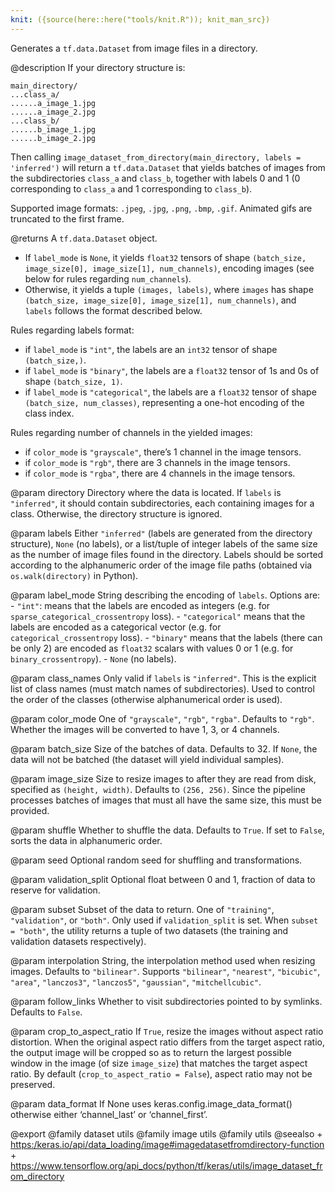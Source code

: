 ```yaml
---
knit: ({source(here::here("tools/knit.R")); knit_man_src})
---
```

Generates a `tf.data.Dataset` from image files in a directory.

@description
If your directory structure is:

```
main_directory/
...class_a/
......a_image_1.jpg
......a_image_2.jpg
...class_b/
......b_image_1.jpg
......b_image_2.jpg
```

Then calling `image_dataset_from_directory(main_directory,
labels = 'inferred')` will return a `tf.data.Dataset` that yields batches of
images from the subdirectories `class_a` and `class_b`, together with labels
0 and 1 (0 corresponding to `class_a` and 1 corresponding to `class_b`).

Supported image formats: `.jpeg`, `.jpg`, `.png`, `.bmp`, `.gif`.
Animated gifs are truncated to the first frame.

@returns
A `tf.data.Dataset` object.

- If `label_mode` is `None`, it yields `float32` tensors of shape
    `(batch_size, image_size[0], image_size[1], num_channels)`,
    encoding images (see below for rules regarding `num_channels`).
- Otherwise, it yields a tuple `(images, labels)`, where `images` has
    shape `(batch_size, image_size[0], image_size[1], num_channels)`,
    and `labels` follows the format described below.

Rules regarding labels format:

- if `label_mode` is `"int"`, the labels are an `int32` tensor of shape
    `(batch_size,)`.
- if `label_mode` is `"binary"`, the labels are a `float32` tensor of
    1s and 0s of shape `(batch_size, 1)`.
- if `label_mode` is `"categorical"`, the labels are a `float32` tensor
    of shape `(batch_size, num_classes)`, representing a one-hot
    encoding of the class index.

Rules regarding number of channels in the yielded images:

- if `color_mode` is `"grayscale"`,
    there's 1 channel in the image tensors.
- if `color_mode` is `"rgb"`,
    there are 3 channels in the image tensors.
- if `color_mode` is `"rgba"`,
    there are 4 channels in the image tensors.

@param directory
Directory where the data is located.
If `labels` is `"inferred"`, it should contain
subdirectories, each containing images for a class.
Otherwise, the directory structure is ignored.

@param labels
Either `"inferred"`
(labels are generated from the directory structure),
`None` (no labels),
or a list/tuple of integer labels of the same size as the number of
image files found in the directory. Labels should be sorted
according to the alphanumeric order of the image file paths
(obtained via `os.walk(directory)` in Python).

@param label_mode
String describing the encoding of `labels`. Options are:
- `"int"`: means that the labels are encoded as integers
    (e.g. for `sparse_categorical_crossentropy` loss).
- `"categorical"` means that the labels are
    encoded as a categorical vector
    (e.g. for `categorical_crossentropy` loss).
- `"binary"` means that the labels (there can be only 2)
    are encoded as `float32` scalars with values 0 or 1
    (e.g. for `binary_crossentropy`).
- `None` (no labels).

@param class_names
Only valid if `labels` is `"inferred"`.
This is the explicit list of class names
(must match names of subdirectories). Used to control the order
of the classes (otherwise alphanumerical order is used).

@param color_mode
One of `"grayscale"`, `"rgb"`, `"rgba"`.
Defaults to `"rgb"`. Whether the images will be converted to
have 1, 3, or 4 channels.

@param batch_size
Size of the batches of data. Defaults to 32.
If `None`, the data will not be batched
(the dataset will yield individual samples).

@param image_size
Size to resize images to after they are read from disk,
specified as `(height, width)`. Defaults to `(256, 256)`.
Since the pipeline processes batches of images that must all have
the same size, this must be provided.

@param shuffle
Whether to shuffle the data. Defaults to `True`.
If set to `False`, sorts the data in alphanumeric order.

@param seed
Optional random seed for shuffling and transformations.

@param validation_split
Optional float between 0 and 1,
fraction of data to reserve for validation.

@param subset
Subset of the data to return.
One of `"training"`, `"validation"`, or `"both"`.
Only used if `validation_split` is set.
When `subset = "both"`, the utility returns a tuple of two datasets
(the training and validation datasets respectively).

@param interpolation
String, the interpolation method used when
resizing images. Defaults to `"bilinear"`.
Supports `"bilinear"`, `"nearest"`, `"bicubic"`, `"area"`,
`"lanczos3"`, `"lanczos5"`, `"gaussian"`, `"mitchellcubic"`.

@param follow_links
Whether to visit subdirectories pointed to by symlinks.
Defaults to `False`.

@param crop_to_aspect_ratio
If `True`, resize the images without aspect
ratio distortion. When the original aspect ratio differs from the
target aspect ratio, the output image will be cropped so as to
return the largest possible window in the image
(of size `image_size`) that matches the target aspect ratio. By
default (`crop_to_aspect_ratio = False`), aspect ratio may not be
preserved.

@param data_format
If None uses keras.config.image_data_format()
otherwise either 'channel_last' or 'channel_first'.

@export
@family dataset utils
@family image utils
@family utils
@seealso
+ <https:/keras.io/api/data_loading/image#imagedatasetfromdirectory-function>
+ <https://www.tensorflow.org/api_docs/python/tf/keras/utils/image_dataset_from_directory>
